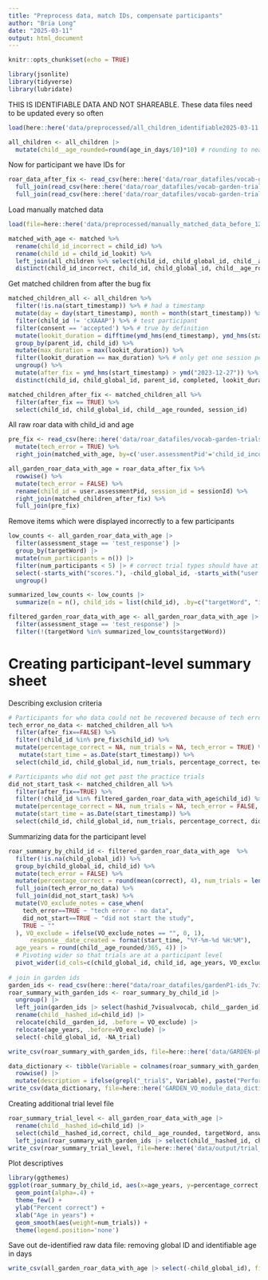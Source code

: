 ```yaml
---
title: "Preprocess data, match IDs, compensate participants"
author: "Bria Long"
date: "2025-03-11"
output: html_document
---
```


```r
knitr::opts_chunk$set(echo = TRUE)
```

```r
library(jsonlite)
library(tidyverse)
library(lubridate)
```

THIS IS IDENTIFIABLE DATA AND NOT SHAREABLE.
These data files need to be updated every so often
```r
load(here::here('data/preprocessed/all_children_identifiable2025-03-11.RData'))

all_children <- all_children |> 
  mutate(child__age_rounded=round(age_in_days/10)*10) # rounding to nearest tenth to de-identify
```

Now for participant we have IDs for
```r
roar_data_after_fix <- read_csv(here::here('data/roar_datafiles/vocab-garden-trials-04262024-v2.csv')) %>%
  full_join(read_csv(here::here('data/roar_datafiles/vocab-garden-trials-04262024-v1.csv'))) %>%
  full_join(read_csv(here::here('data/roar_datafiles/vocab-garden-trials-04262024-08262024.csv')))
```

Load manually matched data
```r
load(file=here::here('data/preprocessed/manually_matched_data_before_122823.RData'))

matched_with_age <- matched %>%
  rename(child_id_incorrect = child_id) %>%
  rename(child_id = child_id_lookit) %>%
  left_join(all_children %>% select(child_id, child_global_id, child__age_rounded)) %>% # add back age
  distinct(child_id_incorrect, child_id, child_global_id, child__age_rounded) # keeping distinct entry in case participant tried to participate multiple times in the same day
```

Get matched children from after the bug fix 
```r
matched_children_all <- all_children %>%
  filter(!is.na(start_timestamp)) %>% # had a timestamp
  mutate(day = day(start_timestamp), month = month(start_timestamp)) %>%
  filter(child_id != 'cXAAAP') %>% # test participant
  filter(consent == 'accepted') %>% # true by definition
  mutate(lookit_duration = difftime(ymd_hms(end_timestamp), ymd_hms(start_timestamp), units='mins')) %>%
  group_by(parent_id, child_id) %>%
  mutate(max_duration = max(lookit_duration)) %>%
  filter(lookit_duration == max_duration) %>% # only get one session per child, sometimes they attempted twice
  ungroup() %>%
  mutate(after_fix = ymd_hms(start_timestamp) > ymd("2023-12-27")) %>%
  distinct(child_id, child_global_id, parent_id, completed, lookit_duration, start_timestamp, child__age_rounded, after_fix, session_id)

matched_children_after_fix <- matched_children_all %>%
  filter(after_fix == TRUE) %>% 
  select(child_id, child_global_id, child__age_rounded, session_id)
```

All raw roar data with child_id and age
```r
pre_fix <- read_csv(here::here('data/roar_datafiles/vocab-garden-trials-122723.csv')) %>%
  mutate(tech_error = TRUE) %>%
  right_join(matched_with_age, by=c('user.assessmentPid'='child_id_incorrect')) 

all_garden_roar_data_with_age = roar_data_after_fix %>%
  rowwise() %>%
  mutate(tech_error = FALSE) %>%
  rename(child_id = user.assessmentPid, session_id = sessionId) %>%
  right_join(matched_children_after_fix) %>% 
  full_join(pre_fix) 
```
Remove items which were displayed incorrectly to a few participants
```r
low_counts <- all_garden_roar_data_with_age |>
  filter(assessment_stage == 'test_response') |>
  group_by(targetWord) |>
  mutate(num_participants = n()) |>
  filter(num_participants < 5) |> # correct trial types should have at least 10 participants 
  select(-starts_with("scores."), -child_global_id, -starts_with("user.")) |>
  ungroup()

summarized_low_counts <- low_counts |>
  summarize(n = n(), child_ids = list(child_id), .by=c("targetWord", "itemSource"))

filtered_garden_roar_data_with_age <- all_garden_roar_data_with_age |>
  filter(assessment_stage == 'test_response') |>
  filter(!(targetWord %in% summarized_low_counts$targetWord))
```

# Creating participant-level summary sheet

Describing exclusion criteria
```r
# Participants for who data could not be recovered because of tech error
tech_error_no_data <- matched_children_all %>% 
  filter(after_fix==FALSE) %>%
  filter(!child_id %in% pre_fix$child_id) %>%
  mutate(percentage_correct = NA, num_trials = NA, tech_error = TRUE) %>%
   mutate(start_time = as.Date(start_timestamp)) %>%
  select(child_id, child_global_id, num_trials, percentage_correct, tech_error, start_time, child__age_rounded)

# Participants who did not get past the practice trials
did_not_start_task <- matched_children_all %>% 
  filter(after_fix==TRUE) %>%
  filter(!child_id %in% filtered_garden_roar_data_with_age$child_id) %>%
  mutate(percentage_correct = NA, num_trials = NA, tech_error = FALSE, did_not_start=TRUE) %>%
  mutate(start_time = as.Date(start_timestamp)) %>%
  select(child_id, child_global_id, num_trials, percentage_correct, did_not_start, start_time, child__age_rounded)
```

Summarizing data for the participant level
```r
roar_summary_by_child_id <- filtered_garden_roar_data_with_age  %>%
  filter(!is.na(child_global_id)) %>%
  group_by(child_global_id, child_id) %>%
  mutate(tech_error = FALSE) %>%
  mutate(percentage_correct = round(mean(correct), 4), num_trials = length(unique(trialId))) %>%
  full_join(tech_error_no_data) %>%
  full_join(did_not_start_task) %>%
  mutate(VO_exclude_notes = case_when(
    tech_error==TRUE ~ "tech error - no data",
    did_not_start==TRUE ~ "did not start the study",
    TRUE ~ ""
  ), VO_exclude = ifelse(VO_exclude_notes == "", 0, 1),
      response__date_created = format(start_time, "%Y-%m-%d %H:%M"),
  age_years = round(child__age_rounded/365, 4)) |>
  # Pivoting wider so that trials are at a participant level 
  pivot_wider(id_cols=c(child_global_id, child_id, age_years, VO_exclude, VO_exclude_notes, response__date_created, percentage_correct, num_trials), names_from="targetWord", values_from="correct", names_glue = "{targetWord}_trial")
  
# join in garden ids
garden_ids <- read_csv(here::here("data/roar_datafiles/gardenP1-ids_7visualvocab_identifiable.csv"))
roar_summary_with_garden_ids <- roar_summary_by_child_id |>
  ungroup() |>
  left_join(garden_ids |> select(hashid_7visualvocab, child__garden_id), by=c("child_id"="hashid_7visualvocab")) |>
  rename(child__hashed_id=child_id) |>
  relocate(child__garden_id, .before = VO_exclude) |>
  relocate(age_years, .before=VO_exclude) |>
  select(-child_global_id, -NA_trial) 

write_csv(roar_summary_with_garden_ids, file=here::here('data/GARDEN-phase1_study-visualvocab_data.csv'))

data_dictionary <- tibble(Variable = colnames(roar_summary_with_garden_ids)) |> 
  rowwise() |>
  mutate(description = ifelse(grepl("_trial$", Variable), paste("Performance on picture-matching trial where the correct choice was", strsplit(Variable, "_")[[1]][1], "from among four images"), NA))
write_csv(data_dictionary, file=here::here('GARDEN_VO_module_data_dictionary_03112025.csv'))

```

Creating additional trial level file
```r
roar_summary_trial_level <- all_garden_roar_data_with_age |>
  rename(child__hashed_id=child_id) |>
  select(child__hashed_id,correct, child__age_rounded, targetWord, answerWord, trial_index, rt, options, itemSource) |>
  left_join(roar_summary_with_garden_ids |> select(child__hashed_id, child__garden_id, percentage_correct))
write_csv(roar_summary_trial_level, file=here::here('data/output/trial_level_summary.csv'))
```

Plot descriptives
```r
library(ggthemes)
ggplot(roar_summary_by_child_id, aes(x=age_years, y=percentage_correct, size=num_trials)) +
  geom_point(alpha=.4) +
  theme_few() +
  ylab("Percent correct") +
  xlab("Age in years") +
  geom_smooth(aes(weight=num_trials)) +
  theme(legend.position='none')
```

Save out de-identified raw data file: removing global ID and identifiable age in days
```r
write_csv(all_garden_roar_data_with_age |> select(-child_global_id), file=here::here('data/raw/all_garden_roar_data_with_age.csv'))
```



